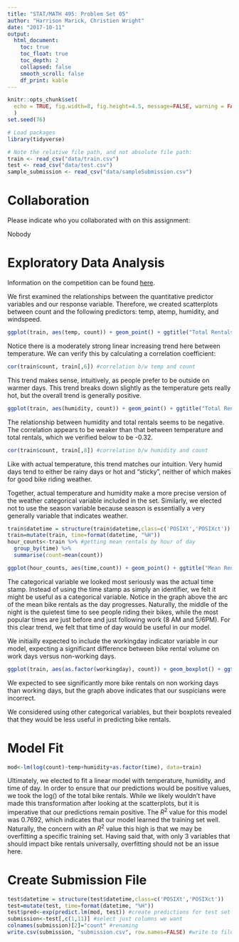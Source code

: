 ```yaml
---
title: "STAT/MATH 495: Problem Set 05"
author: "Harrison Marick, Christien Wright"
date: "2017-10-11"
output:
  html_document:
    toc: true
    toc_float: true
    toc_depth: 2
    collapsed: false
    smooth_scroll: false
    df_print: kable
---
```



```r
knitr::opts_chunk$set(
  echo = TRUE, fig.width=8, fig.height=4.5, message=FALSE, warning = FALSE
  )
set.seed(76)

# Load packages
library(tidyverse)

# Note the relative file path, and not absolute file path:
train <- read_csv("data/train.csv")
test <- read_csv("data/test.csv")
sample_submission <- read_csv("data/sampleSubmission.csv")
```


# Collaboration

Please indicate who you collaborated with on this assignment:

Nobody

# Exploratory Data Analysis

Information on the competition can be found [here](https://www.kaggle.com/c/bike-sharing-demand).

We first examined the relationships between the quantitative predictor variables and our response variable. Therefore, we created scatterplots between count and the following predictors: temp, atemp, humidity, and windspeed. 

```r
ggplot(train, aes(temp, count)) + geom_point() + ggtitle("Total Rentals by Actual Temperature") + xlab("Actual Temperature") +ylab("Total Rentals")
```
Notice there is a moderately strong linear increasing trend here between temperature. We can verify this by calculating a correlation coefficient:

```r
cor(train$count, train[,6]) #correlation b/w temp and count
```
This trend makes sense, intuitively, as people prefer to be outside on warmer days. This trend breaks down slightly as the temperature gets really hot, but the overall trend is generally positive.

```r
ggplot(train, aes(humidity, count)) + geom_point() + ggtitle("Total Rentals by Humidity") + xlab("Humidity") +ylab("Total Rentals")
```
The relationship between humidity and total rentals seems to be negative. The correlation appears to be weaker than that between temperature and total rentals, which we verified below to be -0.32. 

```r
cor(train$count, train[,8]) #correlation b/w humidity and count
```
Like with actual temperature, this trend matches our intuition. Very humid days tend to either be rainy days or hot and "sticky", neither of which makes for good bike riding weather.

Together, actual temperature and humidity make a more precise version of the weather categorical variable included in the set. Similarly, we elected not to use the season variable because season is essentially a very generally variable that indicates weather. 


```r
train$datetime = structure(train$datetime,class=c('POSIXt','POSIXct')) #restructuring
train=mutate(train, time=format(datetime, "%H")) 
hour_counts<-train %>% #getting mean rentals by hour of day
  group_by(time) %>%
  summarise(count=mean(count))
```

```r
ggplot(hour_counts, aes(time,count)) + geom_point() + ggtitle("Mean Rentals by Time of Day") + xlab("Hour of Day") + ylab("Mean Rentals")
```
The categorical variable we looked most seriously was the actual time stamp. Instead of using the time stamp as simply an identifier, we felt it might be useful as a categorical variable. Notice in the graph above the arc of the mean bike rentals as the day progresses. Naturally, the middle of the night is the quietest time to see people riding their bikes, while the most popular times are just before and just following work (8 AM and 5/6PM). For this clear trend, we felt that time of day would be useful in our model. 

We initiailly expected to include the workingday indicator variable in our model, expecting a significant difference between bike rental volume on work days versus non-working days. 

```r
ggplot(train, aes(as.factor(workingday), count)) + geom_boxplot() + ggtitle("Working Day vs Non Working Day")+ xlab("Working Day") + ylab("Bike Rentals")
```

We expected to see significantly more bike rentals on non working days than working days, but the graph above indicates that our suspicians were incorrect. 

We considered using other categorical variables, but their boxplots revealed that they would be less useful in predicting bike rentals.

# Model Fit

```r
mod<-lm(log(count)~temp+humidity+as.factor(time), data=train)
```

Ultimately, we elected to fit a linear model with temperature, humidity, and time of day. In order to ensure that our predictions would be positive values, we took the log() of the total bike rentals. While we likely wouldn't have made this transformation after looking at the scatterplots, but it is imperative that our predictions remain positive. The $R^2$ value for this model was 0.7692, which indicates that our model learned the training set well. Naturally, the concern with an $R^2$ value this high is that we may be overfitting a specific training set. Having said that, with only 3 variables that should impact bike rentals universally, overfitting should not be an issue here.


# Create Submission File

```r
test$datetime = structure(test$datetime,class=c('POSIXt','POSIXct'))
test=mutate(test, time=format(datetime, "%H")) 
test$pred<-exp(predict.lm(mod, test)) #create predictions for test set
submission<-test[,c(1,11)] #select just columns we want
colnames(submission)[2]="count" #renaming 
write.csv(submission, "submission.csv", row.names=FALSE) #write to file
```
